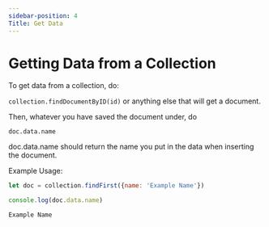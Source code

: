 ```yaml
---
sidebar-position: 4
Title: Get Data
---
```

# Getting Data from a Collection

To get data from a collection, do:

`collection.findDocumentByID(id)` or anything else that will get a document.

Then, whatever you have saved the document under, do

`doc.data.name`

doc.data.name should return the name you put in the data when inserting the document.

Example Usage:

```js
let doc = collection.findFirst({name: 'Example Name'})

console.log(doc.data.name)
```

```bash
Example Name
```